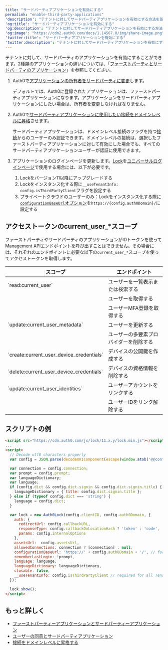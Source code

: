 ```yaml
---
title: "サードパーティアプリケーションを有効にする"
permalink: "enable-third-party-applications"
'description': "テナントに対してサードパーティアプリケーションを有効にする方法を説明します。"
'og:title': "サードパーティアプリケーションを有効にする"
'og:description': "テナントに対してサードパーティアプリケーションを有効にする方法を説明します。"
'og:image': "https://cdn2.auth0.com/docs/1.14567.0/img/share-image.png"
'twitter:title': "サードパーティアプリケーションを有効にする"
'twitter:description': "テナントに対してサードパーティアプリケーションを有効にする方法を説明します。"
---
```


テナントに対して、サードパーティのアプリケーションを有効にすることができます。2種類のアプリケーションの違いについては、「[ファーストパーティとサードパーティのアプリケーション](/docs/ja-jp/get-started/applications/confidential-and-public-applications/first-party-and-third-party-applications)」を参照してください。

1. Auth0で[アプリケーションの所有者をサードパーティに変更](/docs/ja-jp/get-started/applications/confidential-and-public-applications/update-application-ownership)します。

   デフォルトでは、Auth0に登録されたアプリケーションは、ファーストパーティアプリケーションになります。アプリケーションをサードパーティアプリケーションにしたい場合は、所有者を変更しなければなりません。
2. Auth0で[サードパーティアプリケーションに使用したい接続をドメインレベルに昇格](/docs/ja-jp/authenticate/identity-providers/promote-connections-to-domain-level)させます。

   サードパーティアプリケーションは、ドメインレベル接続のフラグを持つ[接続](/docs/ja-jp/connections)からのユーザーのみ認証できます。ドメインレベルの接続は、選択したファーストパーティアプリケーションに対して有効にした場合でも、すべてのサードパーティアプリケーションユーザーが認証に使用できます。
3. アプリケーションのログインページを更新します。[Lock](/docs/ja-jp/libraries/lock/v11)を[ユニバーサルログインページ](/docs/ja-jp/universal-login/classic)で使用する場合には、以下が必要です。

   1. Lockをバージョン11以降にアップグレードする
   2. Lockをインスタンス化する際に`__useTenantInfo: config.isThirdPartyClient`フラグを設定する
   3. プライベートクラウドのユーザーのみ：Lockをインスタンス化する際に[`configurationBaseUrl`オプション](https://auth0.com/docs/libraries/lock/v11/configuration#configurationbaseurl-string-)を`https://{config.auth0Domain}/`に設定する

## アクセストークンのcurrent_user_\*スコープ

ファーストパーティやサードパーティのアプリケーションがIDトークンを使って<Tooltip data-tooltip-id="react-containers-DefinitionTooltip-0" href="/docs/ja-jp/glossary?term=management-api" tip="Management API: 顧客が管理タスクを実行できるようにするための製品。" cta="用語集の表示">Management API</Tooltip>エンドポイントを呼び出すことはできません。その場合には、それぞれのエンドポイントに必要な以下の`current_user_*`スコープを使ってアクセストークンを取得します。

<table class="table"><thead>
<tr>
<th>スコープ</th>
<th>エンドポイント</th>
</tr>
</thead>
<tbody>
<tr>
<td>`read:current_user`</td>
<td>ユーザーを一覧表示または検索する</td>
</tr>
<tr>
<td></td>
<td>ユーザーを取得する</td>
</tr>
<tr>
<td></td>
<td>ユーザーMFA登録を取得する</td>
</tr>
<tr>
<td>`update:current_user_metadata`</td>
<td>ユーザーを更新する</td>
</tr>
<tr>
<td></td>
<td>ユーザーの多要素プロバイダーを削除する</td>
</tr>
<tr>
<td>`create:current_user_device_credentials`</td>
<td>デバイスの公開鍵を作成する</td>
</tr>
<tr>
<td>`delete:current_user_device_credentials`</td>
<td>デバイスの資格情報を削除する</td>
</tr>
<tr>
<td>`update:current_user_identities`</td>
<td>ユーザーアカウントをリンクする</td>
</tr>
<tr>
<td></td>
<td>ユーザーIDをリンク解除する</td>
</tr>
</tbody>
</table>

## スクリプトの例

```html lines
<script src="https://cdn.auth0.com/js/lock/11.x.y/lock.min.js"></script>
...
<script>
  // Decode utf8 characters properly
  var config = JSON.parse(decodeURIComponent(escape(window.atob('@@config@@'))));

  var connection = config.connection;
  var prompt = config.prompt;
  var languageDictionary;
  var language;
  if (config.dict && config.dict.signin && config.dict.signin.title) {
    languageDictionary = { title: config.dict.signin.title };
  } else if (typeof config.dict === 'string') {
    language = config.dict;
  }

  var lock = new Auth0Lock(config.clientID, config.auth0Domain, {
    auth: {
      redirectUrl: config.callbackURL,
      responseType: config.callbackOnLocationHash ? 'token' : 'code',
      params: config.internalOptions
    },
    assetsUrl:  config.assetsUrl,
    allowedConnections: connection ? [connection] : null,
    configurationBaseUrl: 'https://' + config.auth0Domain + '/', // for PSaaS only
    rememberLastLogin: !prompt,
    language: language,
    languageDictionary: languageDictionary,
    closable: false,
    __useTenantInfo: config.isThirdPartyClient // required for all Tenants
  });

  lock.show();
</script>
```

## もっと詳しく

* [ファーストパーティーアプリケーションとサードパーティーアプリケーション](/docs/ja-jp/get-started/applications/confidential-and-public-applications/first-party-and-third-party-applications)
* [ユーザーの同意とサードパーティアプリケーション](/docs/ja-jp/get-started/applications/confidential-and-public-applications/user-consent-and-third-party-applications)
* [接続をドメインレベルに昇格する](/docs/ja-jp/authenticate/identity-providers/promote-connections-to-domain-level)